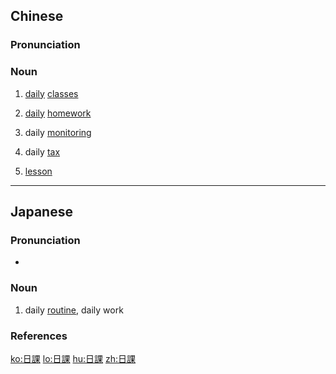 {{also|日课}}
==Chinese==
{{zh-forms|s=日课}}

===Pronunciation===
{{zh-pron
|m=rìkè
|c=jat6 fo3
|cat=n
}}

===Noun===
{{zh-noun}}

# {{lb|zh|literary}} [[daily]] [[class]]es
# {{lb|zh|literary}} [[daily]] [[homework]]
# {{lb|zh|literary}} daily [[monitoring]]
# {{lb|zh|literary}} daily [[tax]]
# {{lb|zh|religion}} [[lesson]] {{gloss|in a church}}

----

==Japanese==
{{ja-kanjitab|にち|か|k1=にっ|yomi=o}}

===Pronunciation===
* {{ja-pron|にっか|y=o|acc=0|acc_ref=NHK}}

===Noun===
{{ja-noun|にっか}}

# daily [[routine]], daily work

===References===
<references/>

[[ko:日課]]
[[lo:日課]]
[[hu:日課]]
[[zh:日課]]